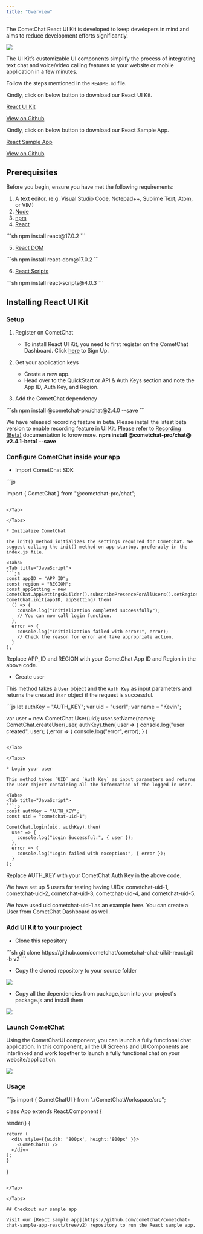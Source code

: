 ```yaml
---
title: "Overview"
---
```


The CometChat React UI Kit is developed to keep developers in mind and aims to reduce development efforts significantly.

<Frame>
  <img src="/images/0e955585-1623200296-a5319a2568392198711896c260286a7a.png" />
</Frame>

The UI Kit’s customizable UI components simplify the process of integrating text chat and voice/video calling features to your website or mobile application in a few minutes.

<CardGroup>
<Card title="I want to checkout React UI Kit">

  Follow the steps mentioned in the `README.md` file.

  Kindly, click on below button to download our React UI Kit.

  [React UI Kit](https://github.com/cometchat-pro/cometchat-pro-react-ui-kit/archive/v2.zip)

  [View on Github](https://github.com/cometchat/cometchat-chat-uikit-react/tree/v2)
</Card>

<Card title="I want to explore the sample app">

Kindly, click on below button to download our React Sample App.

[React Sample App](https://github.com/cometchat-pro/javascript-react-chat-app/archive/v2.zip)

[View on Github](https://github.com/cometchat/cometchat-chat-sample-app-react/tree/v2)

</Card>
</CardGroup>

## Prerequisites

Before you begin, ensure you have met the following requirements:

1. A text editor. (e.g. Visual Studio Code, Notepad++, Sublime Text, Atom, or VIM)
2. [Node](https://nodejs.org/en/)
3. [npm](https://www.npmjs.com/get-npm)
4. [React](https://reactjs.org/)

<Tabs>
<Tab title="CLI">
```sh
npm install react@17.0.2
```

</Tab>

</Tabs>

5. [React DOM](https://reactjs.org/docs/react-dom.html)

<Tabs>
<Tab title="CLI">
```sh
npm install react-dom@17.0.2
```

</Tab>

</Tabs>

6. [React Scripts](https://www.npmjs.com/package/react-scripts)

<Tabs>
<Tab title="CLI">
```sh
npm install react-scripts@4.0.3
```

</Tab>

</Tabs>

## Installing React UI Kit

### Setup

1. Register on CometChat

   * To install React UI Kit, you need to first register on the CometChat Dashboard. Click [here](https://app.cometchat.com/signup) to Sign Up.

2. Get your application keys

   * Create a new app.
   * Head over to the QuickStart or API & Auth Keys section and note the App ID, Auth Key, and Region.

3. Add the CometChat dependency

<Tabs>
<Tab title="CLI">
```sh
npm install @cometchat-pro/chat@2.4.0 --save
```

</Tab>

</Tabs>

<Note>

We have released recording feature in beta. Please install the latest beta version to enable recording feature in UI Kit. Please refer to [Recording (Beta)](/sdk/javascript/2.0/calling-recording) documentation to know more. **npm install @cometchat-pro/chat@ v2.4.1-beta1 --save**

</Note>

### Configure CometChat inside your app

* Import CometChat SDK

<Tabs>
<Tab title="JavaScript">
```js

import { CometChat } from "@cometchat-pro/chat";
```

</Tab>

</Tabs>

* Initialize CometChat

The init() method initializes the settings required for CometChat. We suggest calling the init() method on app startup, preferably in the index.js file.

<Tabs>
<Tab title="JavaScript">
```js
const appID = "APP_ID";
const region = "REGION";
const appSetting = new CometChat.AppSettingsBuilder().subscribePresenceForAllUsers().setRegion(region).build();
CometChat.init(appID, appSetting).then(
  () => {
    console.log("Initialization completed successfully");
    // You can now call login function.
  },
  error => {
    console.log("Initialization failed with error:", error);
    // Check the reason for error and take appropriate action.
  }
);
```

</Tab>

</Tabs>

<Warning>

Replace APP\_ID and REGION with your CometChat App ID and Region in the above code.

</Warning>

* Create user

This method takes a `User` object and the `Auth Key` as input parameters and returns the created `User` object if the request is successful.

<Tabs>
<Tab title="JavaScript">
```js
let authKey = "AUTH_KEY";
var uid = "user1";
var name = "Kevin";

var user = new CometChat.User(uid);
user.setName(name);
CometChat.createUser(user, authKey).then(
    user => {
        console.log("user created", user);
    },error => {
        console.log("error", error);
    }
)
```

</Tab>

</Tabs>

* Login your user

This method takes `UID` and `Auth Key` as input parameters and returns the User object containing all the information of the logged-in user.

<Tabs>
<Tab title="JavaScript">
```js
const authKey = "AUTH_KEY";
const uid = "cometchat-uid-1";

CometChat.login(uid, authKey).then(
  user => {
    console.log("Login Successful:", { user });    
  },
  error => {
    console.log("Login failed with exception:", { error });    
  }
);
```

</Tab>

</Tabs>

<Warning>

Replace AUTH\_KEY with your CometChat Auth Key in the above code.

</Warning>

<Note>

We have set up 5 users for testing having UIDs: cometchat-uid-1, cometchat-uid-2, cometchat-uid-3, cometchat-uid-4, and cometchat-uid-5.

We have used uid cometchat-uid-1 as an example here. You can create a User from CometChat Dashboard as well.

</Note>

### Add UI Kit to your project

* Clone this repository

<Tabs>
<Tab title="CLI">
```sh
git clone https://github.com/cometchat/cometchat-chat-uikit-react.git -b v2
```

</Tab>

</Tabs>

* Copy the cloned repository to your source folder

<Frame>
  <img src="/images/d46c4128-1623200303-52c9f635c8d682de305425ba7671bab5.png" />
</Frame>

* Copy all the dependencies from package.json into your project's package.js and install them

<Frame>
  <img src="/images/d8ac24e2-1634634559-6a7903d8b173a03125b6cc33537f7a99.png" />
</Frame>

### Launch CometChat

Using the CometChatUI component, you can launch a fully functional chat application. In this component, all the UI Screens and UI Components are interlinked and work together to launch a fully functional chat on your website/application.

<Frame>
  <img src="/images/4574e56a-1623200307-fcc7e751c1f740c4a693bfdb14354be8.gif" />
</Frame>

### Usage

<Tabs>
<Tab title="JavaScript">
```js
import { CometChatUI } from "./CometChatWorkspace/src";

class App extends React.Component {
  
  render() {

    return (
      <div style={{width: '800px', height:'800px' }}>
      	<CometChatUI />
      </div>
	);
	}
}
```

</Tab>

</Tabs>

## Checkout our sample app

Visit our [React sample app](https://github.com/cometchat/cometchat-chat-sample-app-react/tree/v2) repository to run the React sample app.
